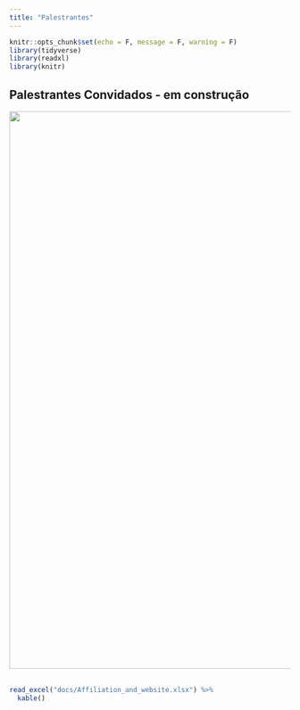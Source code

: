 ```yaml
---
title: "Palestrantes"
---
```


```r
knitr::opts_chunk$set(echo = F, message = F, warning = F)
library(tidyverse)
library(readxl)
library(knitr)
```

## Palestrantes Convidados - em construção

<img src="images/speakers.PNG" width="1000px"/>
<br>
<br>

```r
read_excel("docs/Affiliation_and_website.xlsx") %>%
  kable()
```